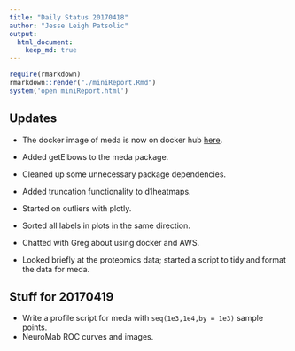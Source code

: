 ```yaml
---
title: "Daily Status 20170418"
author: "Jesse Leigh Patsolic"
output: 
  html_document:
    keep_md: true
---
```


```r
require(rmarkdown)
rmarkdown::render("./miniReport.Rmd")
system('open miniReport.html')
```

## Updates

- The docker image of meda is now on docker hub [here](https://hub.docker.com/r/neurodata/meda/).

- Added getElbows to the meda package.
- Cleaned up some unnecessary package dependencies.
- Added truncation functionality to d1heatmaps. 
- Started on outliers with plotly.
- Sorted all labels in plots in the same direction.
- Chatted with Greg about using docker and AWS.
- Looked briefly at the proteomics data; started a script to tidy and
  format the data for meda.

## Stuff for 20170419 

- Write a profile script for meda with `seq(1e3,1e4,by = 1e3)` sample points.
- NeuroMab ROC curves and images.


